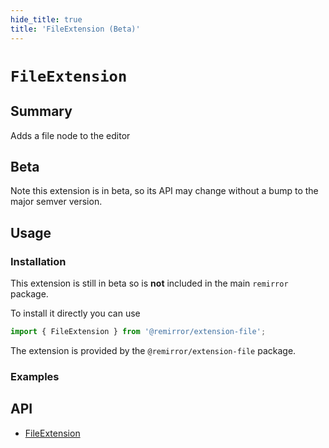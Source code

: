 ```yaml
---
hide_title: true
title: 'FileExtension (Beta)'
---
```


# `FileExtension` <span class="beta" />


## Summary

Adds a file node to the editor

## Beta

Note this extension is in beta, so its API may change without a bump to the major semver version.

## Usage

### Installation

This extension is still in beta so is **not** included in the main `remirror` package.

To install it directly you can use

```ts
import { FileExtension } from '@remirror/extension-file';
```

The extension is provided by the `@remirror/extension-file` package.

### Examples

<Basic />

<WithObjectUrl />

<WithBashupload />

<WithUploadProgress />

<WithUploadFileButton />

## API

- [FileExtension](../api/extension-file)
